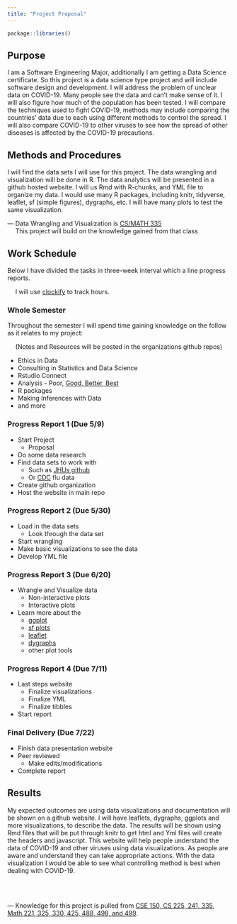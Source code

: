 ```yaml
---
title: "Project Proposal"
---
```


```r
package::libraries()
```

## Purpose

<!--
* What problem or need will your project address? 
* What will your project do to solve the problem or fulfill the need? 
  + (This should be a brief project description.) 
* What has been done in the past by others to solve the problem or fulfill the need? 
* Why is your project a better solution than what already exists? 
* What is your major and how is your proposed project related to it?
-->

I am a Software Engineering Major, additionally I am getting a Data Science certificate. So this project is a data science type project and will include software design and development. I will address the problem of unclear data on COVID-19. Many people see the data and can't make sense of it. I will also figure how much of the population has been tested. I will compare the techniques used to fight COVID-19, methods may include comparing the countries' data due to each using different methods to control the spread. I will also compare COVID-19 to other viruses to see how the spread of other diseases is affected by the COVID-19 precautions. 

## Methods and Procedures

<!--
* How are you going to complete the project? 
* What are the tasks involved? 
  + Be specific. 
  + "Write the software" is too vague. 
* What research will you have to do? 
* What resources will be required? 
* What is your test plan to make sure it works?
-->

I will find the data sets I will use for this project. The data wrangling and visualization will be done in R. The data analytics will be presented in a github hosted website. I will us Rmd with R-chunks, and YML file to organize my data. I would use many R packages, including knitr, tidyverse, leaflet, sf (simple figures), dygraphs, etc. I will have many plots to test the same visualization.  

--- Data Wrangling and Visualization is [CS/MATH 335](https://byuistats.github.io/M335/index.html)      
&emsp; This project will build on the knowledge gained from that class 

## Work Schedule

<!--
* The overall project should take at least 100 hours to complete. 
* It will consist of the tasks you described in Methods and Procedures. 
* State how long each task will take to complete. 
  + If a task will take longer than five or ten hours, break it up into smaller tasks. 
* Create a calendar or milestone chart that shows which tasks will be completed each week. 
* You will submit a short progress report every two weeks that describes what tasks were accomplished.
-->

Below I have divided the tasks in three-week interval which a line progress reports. 

&emsp; I will use [clockify](https://clockify.me/) to track hours. 

### Whole Semester

Throughout the semester I will spend time gaining knowledge on the follow as it relates to my project:  

&emsp; (Notes and Resources will be posted in the organizations github repos)

* Ethics in Data
* Consulting in Statistics and Data Science
* Rstudio Connect
* Analysis - Poor, [Good, Better, Best](https://www.churchofjesuschrist.org/study/general-conference/2007/10/good-better-best?lang=eng)
* R packages
* Making Inferences with Data
* and more

### Progress Report 1 (Due 5/9)

* Start Project
  + Proposal
* Do some data research
* Find data sets to work with
  + Such as [JHUs github](https://github.com/CSSEGISandData/COVID-19)
  + Or [CDC](https://www.cdc.gov/flu/weekly/weeklyarchives2019-2020/data/whoAllregt_phl15.html) flu data
* Create github organization
* Host the website in main repo

### Progress Report 2 (Due 5/30)

* Load in the data sets
  + Look through the data set
* Start wrangling
* Make basic visualizations to see the data
* Develop YML file 

### Progress Report 3 (Due 6/20)

* Wrangle and Visualize data
  + Non-interactive plots
  + Interactive plots
* Learn more about the 
  + [ggplot](https://www.rdocumentation.org/packages/ggplot2/versions/3.3.0)
  + [sf plots](https://r-spatial.github.io/sf/articles/sf1.html)
  + [leaflet](https://leafletjs.com/)
  + [dygraphs](https://rstudio.github.io/dygraphs/)
  + other plot tools

### Progress Report 4 (Due 7/11)

* Last steps website
  + Finalize visualizations 
  + Finalize YML
  + Finalize tibbles
* Start report

### Final Delivery (Due 7/22)

* Finish data presentation website
* Peer reviewed 
  + Make edits/modifications
* Complete report

## Results

<!--
* What are the expected outcomes?
-->

My expected outcomes are using data visualizations and documentation will be shown on a github website. I will have leaflets, dygraphs, ggplots and more visualizations, to describe the data. The results will be shown using Rmd files that will be put through knitr to get html and Yml files will create the headers and javascript. This website will help people understand the data of COVID-19 and other viruses using data visualizations. As people are aware and understand they can take appropriate actions. With the data visualization I would be able to see what controlling method is best when dealing with COVID-19. 

<br /> <br />

--- Knowledge for this project is pulled from [CSE 150, CS 225, 241, 335, Math 221, 325, 330, 425, 488, 498, and 499](https://byuistats.github.io/).   